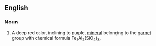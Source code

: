 ==English==

===Noun===
{{en-noun}}
{{wikipedia}}

# {{mineralogy}} A deep red color, inclining to purple, [[mineral]] belonging to the [[garnet]] group with chemical formula Fe<sub>3</sub>Al<sub>2</sub>(SiO<sub>4</sub>)<sub>3</sub>.